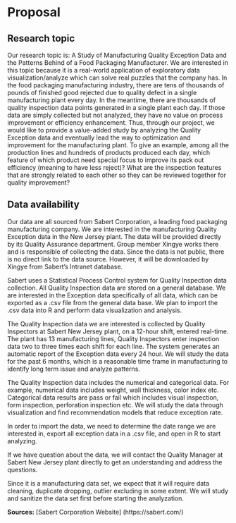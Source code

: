 # Proposal

## Research topic

Our research topic is: A Study of Manufacturing Quality Exception Data and the Patterns Behind of a Food Packaging Manufacturer. We are interested in this topic because it is a real-world application of exploratory data visualization/analyze which can solve real puzzles that the company has. In the food packaging manufacturing industry, there are tens of thousands of pounds of finished good rejected due to quality defect in a single manufacturing plant every day. In the meantime, there are thousands of quality inspection data points generated in a single plant each day. If those data are simply collected but not analyzed, they have no value on process improvement or efficiency enhancement. Thus, through our project, we would like to provide a value-added study by analyzing the Quality Exception data and eventually lead the way to optimization and improvement for the manufacturing plant. To give an example, among all the production lines and hundreds of products produced each day, which feature of which product need special focus to improve its pack out efficiency (meaning to have less reject)? What are the inspection features that are strongly related to each other so they can be reviewed together for quality improvement?

## Data availability

Our data are all sourced from Sabert Corporation, a leading food packaging manufacturing company. We are interested in the manufacturing Quality Exception data in the New Jersey plant. The data will be provided directly by its Quality Assurance department. Group member Xingye works there and is responsible of collecting the data. Since the data is not public, there is no direct link to the data source. However, it will be downloaded by Xingye from Sabert’s Intranet database. 

Sabert uses a Statistical Process Control system for Quality Inspection data collection. All Quality Inspection data are stored on a general database. We are interested in the Exception data specifically of all data, which can be exported as a .csv file from the general data base. We plan to import the .csv data into R and perform data visualization and analysis. 

The Quality Inspection data we are interested is collected by Quality Inspectors at Sabert New Jersey plant, on a 12-hour shift, entered real-time. The plant has 13 manufacturing lines, Quality Inspectors enter inspection data two to three times each shift for each line. The system generates an automatic report of the Exception data every 24 hour. We will study the data for the past 6 months, which is a reasonable time frame in manufacturing to identify long term issue and analyze patterns. 

The Quality Inspection data includes the numerical and categorical data. For example, numerical data includes weight, wall thickness, color index etc. Categorical data results are pass or fail which includes visual inspection, form inspection, perforation inspection etc. We will study the data through visualization and find recommendation models that reduce exception rate. 

In order to import the data, we need to determine the date range we are interested in, export all exception data in a .csv file, and open in R to start analyzing.

If we have question about the data, we will contact the Quality Manager at Sabert New Jersey plant directly to get an understanding and address the questions.

Since it is a manufacturing data set, we expect that it will require data cleaning, duplicate dropping, outlier excluding in some extent. We will study and sanitize the data set first before starting the analyzation. 

**Sources:**
[Sabert Corporation Website] (https://sabert.com/)


